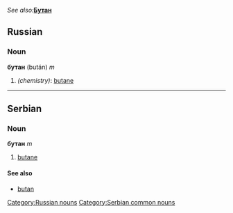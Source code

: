 ''See also: '''''[[Бутан]]'''
==Russian==
[[Category:Russian nouns]]
===Noun===
'''бутан''' (bután) ''m''
#''(chemistry)'': [[butane]]
----
==Serbian==
===Noun===
'''бутан''' ''m''
#[[butane]]
====See also====
*[[butan]]
[[Category:Serbian common nouns]]